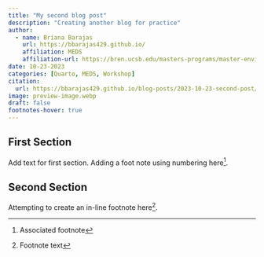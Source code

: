 ```yaml
---
title: "My second blog post"
description: "Creating another blog for practice"
author:
  - name: Briana Barajas
    url: https://bbarajas429.github.io/
    affiliation: MEDS
    affiliation-url: https://bren.ucsb.edu/masters-programs/master-environmental-data-science
date: 10-23-2023
categories: [Quarto, MEDS, Workshop]
citation:
  url: https://bbarajas429.github.io/blog-posts/2023-10-23-second-post/
image: preview-image.webp
draft: false
footnotes-hover: true
---
```


## First Section

Add text for first section. Adding a foot note using numbering here[^1].

[^1]: Associated footnote

## Second Section

Attempting to create an in-line footnote here[^2].

[^2]: Footnote text
